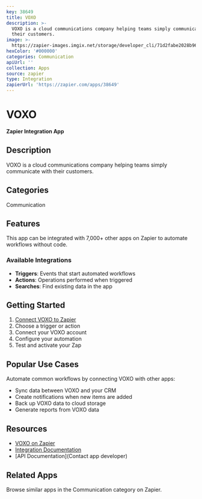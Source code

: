 ```yaml
---
key: 38649
title: VOXO
description: >-
  VOXO is a cloud communications company helping teams simply communicate with
  their customers.
image: >-
  https://zapier-images.imgix.net/storage/developer_cli/71d2fabe2028b961cc48647a2e642b90.png?auto=format%2Ccompress&ixlib=python-3.0.0&q=50
hexColor: '#000000'
categories: Communication
apiUrl: ''
collection: Apps
source: zapier
type: Integration
zapierUrl: 'https://zapier.com/apps/38649'
---
```

# VOXO

**Zapier Integration App**

## Description

VOXO is a cloud communications company helping teams simply communicate with their customers.

## Categories

Communication

## Features

This app can be integrated with 7,000+ other apps on Zapier to automate workflows without code.

### Available Integrations

- **Triggers**: Events that start automated workflows
- **Actions**: Operations performed when triggered
- **Searches**: Find existing data in the app

## Getting Started

1. [Connect VOXO to Zapier](https://zapier.com/apps/38649)
2. Choose a trigger or action
3. Connect your VOXO account
4. Configure your automation
5. Test and activate your Zap

## Popular Use Cases

Automate common workflows by connecting VOXO with other apps:

- Sync data between VOXO and your CRM
- Create notifications when new items are added
- Back up VOXO data to cloud storage
- Generate reports from VOXO data

## Resources

- [VOXO on Zapier](https://zapier.com/apps/38649)
- [Integration Documentation](https://zapier.com/apps/38649/integrations)
- [API Documentation](Contact app developer)

## Related Apps

Browse similar apps in the Communication category on Zapier.
